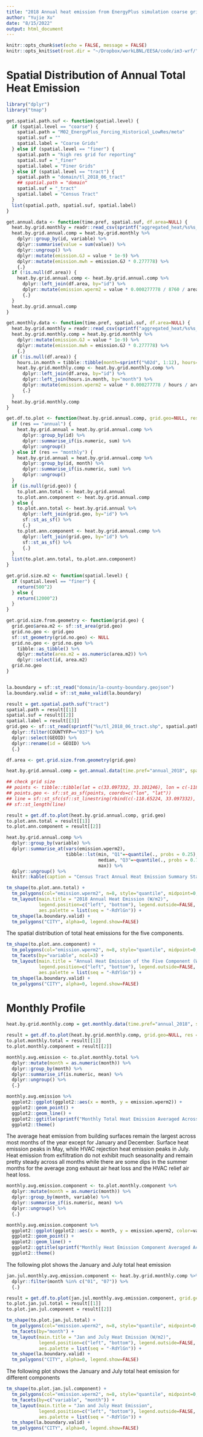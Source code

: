 ```yaml
---
title: "2018 Annual heat emission from EnergyPlus simulation coarse grid"
author: "Yujie Xu"
date: "8/15/2022"
output: html_document
---
```


```r
knitr::opts_chunk$set(echo = FALSE, message = FALSE)
knitr::opts_knit$set(root.dir = "~/Dropbox/workLBNL/EESA/code/im3-wrf/")
```

# Spatial Distribution of Annual Total Heat Emission

```r
library("dplyr")
library("tmap")

get.spatial.path.suf <- function(spatial.level) {
  if (spatial.level == "coarse") {
    spatial.path = "M02_EnergyPlus_Forcing_Historical_LowRes/meta"
    spatial.suf = ""
    spatial.label = "Coarse Grids"
  } else if (spatial.level == "finer") {
    spatial.path = "high res grid for reporting"
    spatial.suf = "_finer"
    spatial.label = "Finer Grids"
  } else if (spatial.level == "tract") {
    spatial.path = "domain/tl_2018_06_tract"
    ## spatial.path = "domain"
    spatial.suf = "_tract"
    spatial.label = "Census Tract"
  }
  list(spatial.path, spatial.suf, spatial.label)
}

get.annual.data <- function(time.pref, spatial.suf, df.area=NULL) {
  heat.by.grid.monthly = readr::read_csv(sprintf("aggregated_heat/%s%s_monthly.csv", time.pref, spatial.suf))
  heat.by.grid.annual.comp = heat.by.grid.monthly %>%
    dplyr::group_by(id, variable) %>%
    dplyr::summarise(value = sum(value)) %>%
    dplyr::ungroup() %>%
    dplyr::mutate(emission.GJ = value * 1e-9) %>%
    dplyr::mutate(emission.mwh = emission.GJ * 0.277778) %>%
    {.}
  if (!is.null(df.area)) {
    heat.by.grid.annual.comp <- heat.by.grid.annual.comp %>%
      dplyr::left_join(df.area, by="id") %>%
      dplyr::mutate(emission.wperm2 = value * 0.000277778 / 8760 / area.m2) %>%
      {.}
  }
  heat.by.grid.annual.comp
}

get.monthly.data <- function(time.pref, spatial.suf, df.area=NULL) {
  heat.by.grid.monthly = readr::read_csv(sprintf("aggregated_heat/%s%s_monthly.csv", time.pref, spatial.suf))
  heat.by.grid.monthly.comp = heat.by.grid.monthly %>%
    dplyr::mutate(emission.GJ = value * 1e-9) %>%
    dplyr::mutate(emission.mwh = emission.GJ * 0.277778) %>%
    {.}
  if (!is.null(df.area)) {
    hours.in.month = tibble::tibble(month=sprintf("%02d", 1:12), hours=c(31, 28, 31, 30, 31, 30, 31, 31, 30, 31, 30, 31) * 24)
    heat.by.grid.monthly.comp <- heat.by.grid.monthly.comp %>%
      dplyr::left_join(df.area, by="id") %>%
      dplyr::left_join(hours.in.month, by="month") %>%
      dplyr::mutate(emission.wperm2 = value * 0.000277778 / hours / area.m2) %>%
      {.}
  }
  heat.by.grid.monthly.comp
}

get.df.to.plot <- function(heat.by.grid.annual.comp, grid.geo=NULL, res="annual") {
  if (res == "annual") {
    heat.by.grid.annual = heat.by.grid.annual.comp %>%
      dplyr::group_by(id) %>%
      dplyr::summarise_if(is.numeric, sum) %>%
      dplyr::ungroup()
  } else if (res == "monthly") {
    heat.by.grid.annual = heat.by.grid.annual.comp %>%
      dplyr::group_by(id, month) %>%
      dplyr::summarise_if(is.numeric, sum) %>%
      dplyr::ungroup()
  }
  if (is.null(grid.geo)) {
    to.plot.ann.total <- heat.by.grid.annual
    to.plot.ann.component <- heat.by.grid.annual.comp
  } else {
    to.plot.ann.total <- heat.by.grid.annual %>%
      dplyr::left_join(grid.geo, by="id") %>%
      sf::st_as_sf() %>%
      {.}
    to.plot.ann.component <- heat.by.grid.annual.comp %>%
      dplyr::left_join(grid.geo, by="id") %>%
      sf::st_as_sf() %>%
      {.}
  }
  list(to.plot.ann.total, to.plot.ann.component)
}

get.grid.size.m2 <- function(spatial.level) {
  if (spatial.level == "finer") {
    return(500^2)
  } else {
    return(12000^2)
  }
}

get.grid.size.from.geometry <- function(grid.geo) {
  grid.geo$area.m2 <- sf::st_area(grid.geo)
  grid.no.geo <- grid.geo
  sf::st_geometry(grid.no.geo) <- NULL
  grid.no.geo <- grid.no.geo %>%
    tibble::as_tibble() %>%
    dplyr::mutate(area.m2 = as.numeric(area.m2)) %>%
    dplyr::select(id, area.m2)
  grid.no.geo
}


la.boundary = sf::st_read("domain/la-county-boundary.geojson")
la.boundary.valid = sf::st_make_valid(la.boundary)
```

```r
result = get.spatial.path.suf("tract")
spatial.path = result[[1]]
spatial.suf = result[[2]]
spatial.label = result[[3]]
grid.geo <- sf::st_read(sprintf("%s/tl_2018_06_tract.shp", spatial.path)) %>%
  dplyr::filter(COUNTYFP=="037") %>%
  dplyr::select(GEOID) %>%
  dplyr::rename(id = GEOID) %>%
  {.}

df.area <- get.grid.size.from.geometry(grid.geo)

heat.by.grid.annual.comp = get.annual.data(time.pref="annual_2018", spatial.suf=spatial.suf, df.area)

## check grid size
## points <- tibble::tibble(lat = c(33.097332, 33.101246), lon = c(-118.65224, -118.65334))
## points.geo <- sf::st_as_sf(points, coords=c("lon", "lat"))
## line = sf::st_sfc(sf::st_linestring(rbind(c(-118.65224, 33.097332), c(-118.65334, 33.101246))), crs=4326)
## sf::st_length(line)

result = get.df.to.plot(heat.by.grid.annual.comp, grid.geo)
to.plot.ann.total = result[[1]]
to.plot.ann.component = result[[2]]

heat.by.grid.annual.comp %>%
  dplyr::group_by(variable) %>%
  dplyr::summarise_at(vars(emission.wperm2),
                      tibble::lst(min, "Q1"=~quantile(., probs = 0.25), mean,
                                  median, "Q3"=~quantile(., probs = 0.75),
                                  max)) %>%
  dplyr::ungroup() %>%
  knitr::kable(caption = "Census Tract Annual Heat Emission Summary Statistics (W/m2)", digits = 3)
```

```r
tm_shape(to.plot.ann.total) +
  tm_polygons(col="emission.wperm2", n=8, style="quantile", midpoint=0, palette="seq", border.alpha = 0) +
  tm_layout(main.title = "2018 Annual Heat Emission (W/m2)",
            legend.position=c("left", "bottom"), legend.outside=FALSE,
            aes.palette = list(seq = "-RdYlGn")) +
  tm_shape(la.boundary.valid) +
  tm_polygons("CITY", alpha=0, legend.show=FALSE)
```

The spatial distribution of total heat emissions for the five components.

```r
tm_shape(to.plot.ann.component) +
  tm_polygons(col="emission.wperm2", n=8, style="quantile", midpoint=0, palette="seq", border.alpha = 0) +
  tm_facets(by="variable", ncol=3) +
  tm_layout(main.title = "Annual Heat Emission of the Five Component (W/m2)",
            legend.position=c("left", "bottom"), legend.outside=FALSE,
            aes.palette = list(seq = "-RdYlGn")) +
  tm_shape(la.boundary.valid) +
  tm_polygons("CITY", alpha=0, legend.show=FALSE)
```

# Monthly Profile

```r

heat.by.grid.monthly.comp = get.monthly.data(time.pref="annual_2018", spatial.suf=spatial.suf, df.area)

result = get.df.to.plot(heat.by.grid.monthly.comp, grid.geo=NULL, res = "monthly")
to.plot.monthly.total = result[[1]]
to.plot.monthly.component = result[[2]]

monthly.avg.emission <- to.plot.monthly.total %>%
  dplyr::mutate(month = as.numeric(month)) %>%
  dplyr::group_by(month) %>%
  dplyr::summarise_if(is.numeric, mean) %>%
  dplyr::ungroup() %>%
  {.}

monthly.avg.emission %>%
  ggplot2::ggplot(ggplot2::aes(x = month, y = emission.wperm2)) +
  ggplot2::geom_point() +
  ggplot2::geom_line() +
  ggplot2::ggtitle(sprintf("Monthly Total Heat Emission Averaged Across %s", spatial.label)) +
  ggplot2::theme()
```

The average heat emission from building surfaces remain the largest across most months of the year except for January and December. Surface heat emission peaks in May, while HVAC rejection heat emission peaks in July. Heat emission from exfiltration do not exhibit much seasonality and remain pretty steady across all months while there are some dips in the summer months for the average zong exhaust air heat loss and the HVAC relief air heat loss.

```r
monthly.avg.emission.component <- to.plot.monthly.component %>%
  dplyr::mutate(month = as.numeric(month)) %>%
  dplyr::group_by(month, variable) %>%
  dplyr::summarise_if(is.numeric, mean) %>%
  dplyr::ungroup() %>%
  {.}

monthly.avg.emission.component %>%
  ggplot2::ggplot(ggplot2::aes(x = month, y = emission.wperm2, color=variable)) +
  ggplot2::geom_point() +
  ggplot2::geom_line() +
  ggplot2::ggtitle(sprintf("Monthly Heat Emission Component Averaged Across %s", spatial.label)) +
  ggplot2::theme()
```

The following plot shows the January and July total heat emission
```r
jan.jul.monthly.avg.emission.component <- heat.by.grid.monthly.comp %>%
  dplyr::filter(month %in% c("01", "07")) %>%
  {.}

result = get.df.to.plot(jan.jul.monthly.avg.emission.component, grid.geo=grid.geo, res="monthly")
to.plot.jan.jul.total = result[[1]]
to.plot.jan.jul.component = result[[2]]

tm_shape(to.plot.jan.jul.total) +
  tm_polygons(col="emission.wperm2", n=8, style="quantile", midpoint=0, palette="seq", border.alpha = 0) +
  tm_facets(by="month") +
  tm_layout(main.title = "Jan and July Heat Emission (W/m2)",
            legend.position=c("left", "bottom"), legend.outside=FALSE,
            aes.palette = list(seq = "-RdYlGn")) +
  tm_shape(la.boundary.valid) +
  tm_polygons("CITY", alpha=0, legend.show=FALSE)
```

The following plot shows the January and July total heat emission for different components

```r
tm_shape(to.plot.jan.jul.component) +
  tm_polygons(col="emission.wperm2", n=8, style="quantile", midpoint=0, palette="seq", border.alpha = 0) +
  tm_facets(by=c("variable", "month")) +
  tm_layout(main.title = "Jan and July Heat Emission",
            legend.position=c("left", "bottom"), legend.outside=FALSE,
            aes.palette = list(seq = "-RdYlGn")) +
  tm_shape(la.boundary.valid) +
  tm_polygons("CITY", alpha=0, legend.show=FALSE)
```
